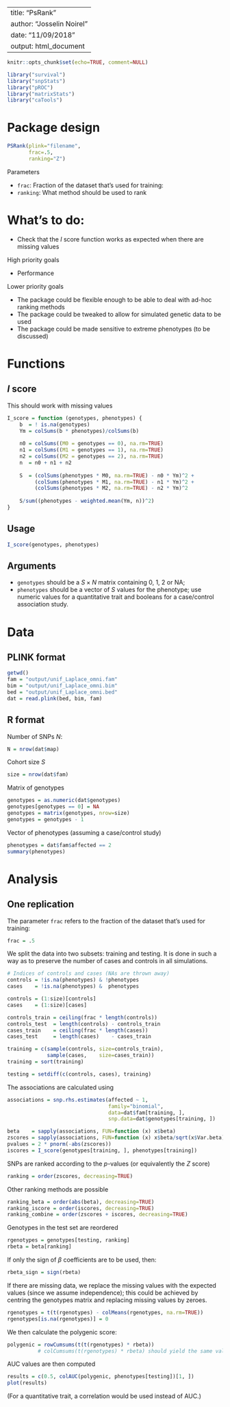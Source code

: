 
---
title: "PsRank"
author: "Josselin Noirel"
date: "11/09/2018"
output: html_document
---

```{r setup, include=FALSE}
knitr::opts_chunk$set(echo=TRUE, comment=NULL)
```

```{r}
library("survival")
library("snpStats")
library("pROC")
library("matrixStats")
library("caTools")
```

# Package design

```{r, eval=FALSE}
PSRank(plink="filename",
       frac=.5,
       ranking="Z")
```

Parameters

* `frac`: Fraction of the dataset that's used for training:
* `ranking`: What method should be used to rank

# What's to do:

* Check that the $I$ score function works as expected when there are missing values

High priority goals

* Performance

Lower priority goals

* The package could be flexible enough to be able to deal with ad-hoc ranking methods
* The package could be tweaked to allow for simulated genetic data to be used
* The package could be made sensitive to extreme phenotypes (to be discussed)

# Functions

## $I$ score

This should work with missing values

```{r}
I_score = function (genotypes, phenotypes) {
    b  = ! is.na(genotypes)
    Ym = colSums(b * phenotypes)/colSums(b)
    
    n0 = colSums((M0 = genotypes == 0), na.rm=TRUE)
    n1 = colSums((M1 = genotypes == 1), na.rm=TRUE)
    n2 = colSums((M2 = genotypes == 2), na.rm=TRUE)
    n  = n0 + n1 + n2
    
    S  = (colSums(phenotypes * M0, na.rm=TRUE) - n0 * Ym)^2 +
         (colSums(phenotypes * M1, na.rm=TRUE) - n1 * Ym)^2 +
         (colSums(phenotypes * M2, na.rm=TRUE) - n2 * Ym)^2
    
    S/sum((phenotypes - weighted.mean(Ym, n))^2)
}
```

## Usage

```{r, eval=FALSE}
I_score(genotypes, phenotypes)
```

## Arguments

* `genotypes`  should be a $S \times N$ matrix containing 0, 1, 2 or NA;
* `phenotypes` should be a vector of $S$ values for the phenotype; use numeric values for a quantitative trait and booleans for a case/control association study.

# Data

## PLINK format

```{r}
getwd()
fam = "output/unif_Laplace_omni.fam"
bim = "output/unif_Laplace_omni.bim"
bed = "output/unif_Laplace_omni.bed"
dat = read.plink(bed, bim, fam)
```

## R format

Number of SNPs $N$:

```{r}
N = nrow(dat$map)
```

Cohort size $S$

```{r}
size = nrow(dat$fam)
```

Matrix of genotypes

```{r}
genotypes = as.numeric(dat$genotypes)
genotypes[genotypes == 0] = NA
genotypes = matrix(genotypes, nrow=size)
genotypes = genotypes - 1
```

Vector of phenotypes (assuming a case/control study)

```{r}
phenotypes = dat$fam$affected == 2
summary(phenotypes)
```

# Analysis

## One replication

The parameter `frac` refers to the fraction of the dataset that's used for training:

```{r}
frac = .5
```

We split the data into two subsets: training and testing.  It is done in such a way as to preserve the number of cases and controls in all simulations.

```{r}
# Indices of controls and cases (NAs are thrown away)
controls = !is.na(phenotypes) & !phenotypes
cases    = !is.na(phenotypes) &  phenotypes

controls = (1:size)[controls]
cases    = (1:size)[cases]

controls_train = ceiling(frac * length(controls))
controls_test  = length(controls) - controls_train
cases_train    = ceiling(frac * length(cases))
cases_test     = length(cases)    - cases_train
```

```{r}
training = c(sample(controls, size=controls_train),
             sample(cases,    size=cases_train))
training = sort(training)
```

```{r}
testing = setdiff(c(controls, cases), training)
```

The associations are calculated using

```{r}
associations = snp.rhs.estimates(affected ~ 1,
                                 family="binomial",
                                 data=dat$fam[training, ],
                                 snp.data=dat$genotypes[training, ])
```

```{r}
beta    = sapply(associations, FUN=function (x) x$beta)
zscores = sapply(associations, FUN=function (x) x$beta/sqrt(x$Var.beta))
pvalues = 2 * pnorm(-abs(zscores))
iscores = I_score(genotypes[training, ], phenotypes[training])
```

SNPs are ranked according to the $p$-values (or equivalently the $Z$ score)

```{r}
ranking = order(zscores, decreasing=TRUE)
```

Other ranking methods are possible

```{r, eval=FALSE}
ranking_beta = order(abs(beta), decreasing=TRUE)
ranking_iscore = order(iscores, decreasing=TRUE)
ranking_combine = order(zscores + iscores, decreasing=TRUE)
```

Genotypes in the test set are reordered

```{r}
rgenotypes = genotypes[testing, ranking]
rbeta = beta[ranking]
```

If only the sign of $\beta$ coefficients are to be used, then:

```{r, eval=FALSE}
rbeta_sign = sign(rbeta)
```

If there are missing data, we replace the missing values with the expected values (since we assume independence); this could be achieved by centring the genotypes matrix and replacing missing values by zeroes.

```{r}
rgenotypes = t(t(rgenotypes) - colMeans(rgenotypes, na.rm=TRUE))
rgenotypes[is.na(rgenotypes)] = 0
```

We then calculate the polygenic score:

```{r}
polygenic = rowCumsums(t(t(rgenotypes) * rbeta))
          # colCumsums(t(rgenotypes) * rbeta) should yield the same value
```

AUC values are then computed

```{r}
results = c(0.5, colAUC(polygenic, phenotypes[testing])[1, ])
plot(results)
```

(For a quantitative trait, a correlation would be used instead of AUC.)
